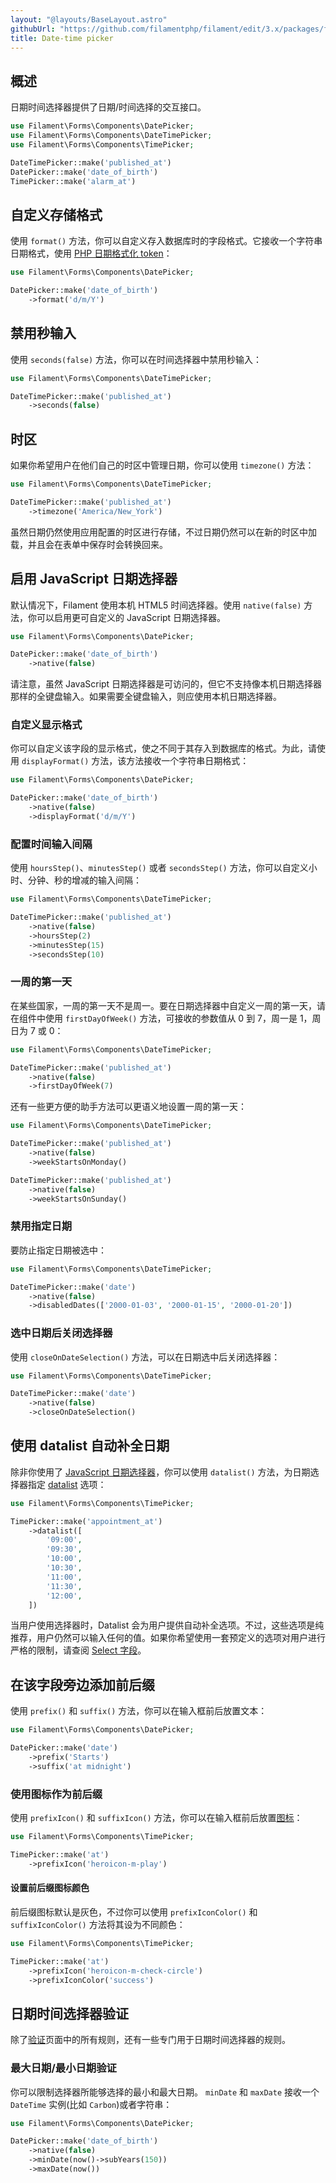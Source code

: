 ```yaml
---
layout: "@layouts/BaseLayout.astro"
githubUrl: "https://github.com/filamentphp/filament/edit/3.x/packages/forms/docs/03-fields/08-date-time-picker.md"
title: Date-time picker
---
```


## 概述

日期时间选择器提供了日期/时间选择的交互接口。

```php
use Filament\Forms\Components\DatePicker;
use Filament\Forms\Components\DateTimePicker;
use Filament\Forms\Components\TimePicker;

DateTimePicker::make('published_at')
DatePicker::make('date_of_birth')
TimePicker::make('alarm_at')
```

<AutoScreenshot name="forms/fields/date-time-picker/simple" alt="Date time pickers" version="3.x" />

## 自定义存储格式

使用 `format()` 方法，你可以自定义存入数据库时的字段格式。它接收一个字符串日期格式，使用 [PHP 日期格式化 token](https://www.php.net/manual/en/datetime.format.php)：

```php
use Filament\Forms\Components\DatePicker;

DatePicker::make('date_of_birth')
    ->format('d/m/Y')
```

## 禁用秒输入

使用 `seconds(false)` 方法，你可以在时间选择器中禁用秒输入：

```php
use Filament\Forms\Components\DateTimePicker;

DateTimePicker::make('published_at')
    ->seconds(false)
```

<AutoScreenshot name="forms/fields/date-time-picker/without-seconds" alt="Date time picker without seconds" version="3.x" />

## 时区

如果你希望用户在他们自己的时区中管理日期，你可以使用 `timezone()` 方法：

```php
use Filament\Forms\Components\DateTimePicker;

DateTimePicker::make('published_at')
    ->timezone('America/New_York')
```

虽然日期仍然使用应用配置的时区进行存储，不过日期仍然可以在新的时区中加载，并且会在表单中保存时会转换回来。

## 启用 JavaScript 日期选择器

默认情况下，Filament 使用本机 HTML5 时间选择器。使用 `native(false)` 方法，你可以启用更可自定义的 JavaScript 日期选择器。

```php
use Filament\Forms\Components\DatePicker;

DatePicker::make('date_of_birth')
    ->native(false)
```

<AutoScreenshot name="forms/fields/date-time-picker/javascript" alt="JavaScript-based date time picker" version="3.x" />

请注意，虽然 JavaScript 日期选择器是可访问的，但它不支持像本机日期选择器那样的全键盘输入。如果需要全键盘输入，则应使用本机日期选择器。

### 自定义显示格式

你可以自定义该字段的显示格式，使之不同于其存入到数据库的格式。为此，请使用 `displayFormat()` 方法，该方法接收一个字符串日期格式：

```php
use Filament\Forms\Components\DatePicker;

DatePicker::make('date_of_birth')
    ->native(false)
    ->displayFormat('d/m/Y')
```

<AutoScreenshot name="forms/fields/date-time-picker/display-format" alt="Date time picker with custom display format" version="3.x" />

### 配置时间输入间隔

使用 `hoursStep()`、`minutesStep()` 或者 `secondsStep()` 方法，你可以自定义小时、分钟、秒的增减的输入间隔：

```php
use Filament\Forms\Components\DateTimePicker;

DateTimePicker::make('published_at')
    ->native(false)
    ->hoursStep(2)
    ->minutesStep(15)
    ->secondsStep(10)
```

### 一周的第一天

在某些国家，一周的第一天不是周一。要在日期选择器中自定义一周的第一天，请在组件中使用 `firstDayOfWeek()` 方法，可接收的参数值从 0 到 7，周一是 1，周日为 7 或 0：

```php
use Filament\Forms\Components\DateTimePicker;

DateTimePicker::make('published_at')
    ->native(false)
    ->firstDayOfWeek(7)
```

<AutoScreenshot name="forms/fields/date-time-picker/week-starts-on-sunday" alt="Date time picker where the week starts on Sunday" version="3.x" />

还有一些更方便的助手方法可以更语义地设置一周的第一天：

```php
use Filament\Forms\Components\DateTimePicker;

DateTimePicker::make('published_at')
    ->native(false)
    ->weekStartsOnMonday()

DateTimePicker::make('published_at')
    ->native(false)
    ->weekStartsOnSunday()
```

### 禁用指定日期

要防止指定日期被选中：

```php
use Filament\Forms\Components\DateTimePicker;

DateTimePicker::make('date')
    ->native(false)
    ->disabledDates(['2000-01-03', '2000-01-15', '2000-01-20'])
```

<AutoScreenshot name="forms/fields/date-time-picker/disabled-dates" alt="Date time picker where dates are disabled" version="3.x" />

### 选中日期后关闭选择器

使用 `closeOnDateSelection()` 方法，可以在日期选中后关闭选择器：

```php
use Filament\Forms\Components\DateTimePicker;

DateTimePicker::make('date')
    ->native(false)
    ->closeOnDateSelection()
```

## 使用 datalist 自动补全日期

除非你使用了 [JavaScript 日期选择器](#启用-javascript-日期选择器)，你可以使用 `datalist()` 方法，为日期选择器指定 [datalist](https://developer.mozilla.org/en-US/docs/Web/HTML/Element/datalist) 选项：

```php
use Filament\Forms\Components\TimePicker;

TimePicker::make('appointment_at')
    ->datalist([
        '09:00',
        '09:30',
        '10:00',
        '10:30',
        '11:00',
        '11:30',
        '12:00',
    ])
```

当用户使用选择器时，Datalist 会为用户提供自动补全选项。不过，这些选项是纯推荐，用户仍然可以输入任何的值。如果你希望使用一套预定义的选项对用户进行严格的限制，请查阅 [Select 字段](select)。

## 在该字段旁边添加前后缀

使用 `prefix()` 和 `suffix()` 方法，你可以在输入框前后放置文本：

```php
use Filament\Forms\Components\DatePicker;

DatePicker::make('date')
    ->prefix('Starts')
    ->suffix('at midnight')
```

<AutoScreenshot name="forms/fields/date-time-picker/affix" alt="Date time picker with affixes" version="3.x" />

### 使用图标作为前后缀

使用 `prefixIcon()` 和 `suffixIcon()` 方法，你可以在输入框前后放置[图标](https://blade-ui-kit.com/blade-icons?set=1#search)：

```php
use Filament\Forms\Components\TimePicker;

TimePicker::make('at')
    ->prefixIcon('heroicon-m-play')
```

<AutoScreenshot name="forms/fields/date-time-picker/prefix-icon" alt="Date time picker with prefix icon" version="3.x" />

#### 设置前后缀图标颜色

前后缀图标默认是灰色，不过你可以使用 `prefixIconColor()` 和 `suffixIconColor()` 方法将其设为不同颜色：

```php
use Filament\Forms\Components\TimePicker;

TimePicker::make('at')
    ->prefixIcon('heroicon-m-check-circle')
    ->prefixIconColor('success')
```

## 日期时间选择器验证

除了[验证](../validation)页面中的所有规则，还有一些专门用于日期时间选择器的规则。

### 最大日期/最小日期验证

你可以限制选择器所能够选择的最小和最大日期。 `minDate` 和 `maxDate` 接收一个 `DateTime` 实例(比如 `Carbon`)或者字符串：

```php
use Filament\Forms\Components\DatePicker;

DatePicker::make('date_of_birth')
    ->native(false)
    ->minDate(now()->subYears(150))
    ->maxDate(now())
```
